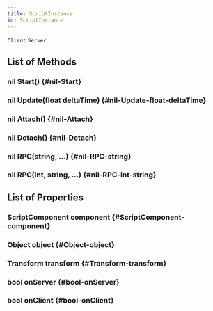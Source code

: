 ```yaml
---
title: ScriptInstance
id: ScriptInstance
---
```

`Client`
`Server`

## List of Methods

### nil Start() {#nil-Start}

### nil Update(float deltaTime) {#nil-Update-float-deltaTime}

### nil Attach() {#nil-Attach}

### nil Detach() {#nil-Detach}

### nil RPC(string, ...) {#nil-RPC-string}

### nil RPC(int, string, ...) {#nil-RPC-int-string}

## List of Properties

### ScriptComponent component {#ScriptComponent-component}

### Object object {#Object-object}

### Transform transform {#Transform-transform}

### bool onServer {#bool-onServer}

### bool onClient {#bool-onClient}

